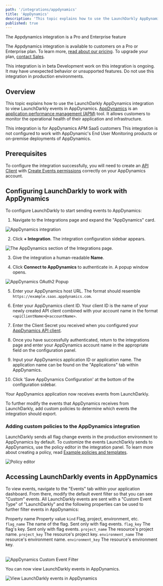```yaml
---
path: '/integrations/appdynamics'
title: 'AppDynamics'
description: 'This topic explains how to use the LaunchDarkly AppDynamics integration. AppDynamics is an application performance management (APM) tool that allows engineers to monitor key measures of application and infrastructure health.'
published: true
---
```


<Callout intent="primary">
  <CalloutTitle>The Appdynamics integration is a Pro and Enterprise feature</CalloutTitle>
  <CalloutDescription>

The Appdynamics integration is available to customers on a Pro or Enterprise plan. To learn more, [read about our pricing](https://launchdarkly.com/pricing/). To upgrade your plan, [contact Sales](https://launchdarkly.com/contact-sales/).

  </CalloutDescription>
</Callout>

<Callout intent="info">
  <CalloutTitle>This integration is in beta</CalloutTitle> <CalloutDescription>
    Development work on this integration is ongoing. It may have unexpected behavior or unsupported features. Do not use this integration in production environments.
  </CalloutDescription>
</Callout>

## Overview

This topic explains how to use the LaunchDarkly AppDynamics integration to view LaunchDarkly events in AppDynamics. [AppDynamics](https://www.appdynamics.com/) is an [application performance management (APM)](https://en.m.wikipedia.org/wiki/Application_performance_management) tool. It allows customers to monitor the operational health of their application and infrastructure.

<Callout intent="info">
  <CalloutTitle>This integration is for AppDynamics APM SaaS customers</CalloutTitle> <CalloutDescription>
    This integration is not configured to work with AppDynamic's End User Monitoring products or on-premise deployments of AppDynamics.
  </CalloutDescription>
</Callout>

## Prerequisites

To configure the integration successfully, you will need to create an [API Client](https://docs.appdynamics.com/21.5/en/extend-appdynamics/appdynamics-apis/api-clients) with [Create Events permissions](https://docs.appdynamics.com/20.x/en/appdynamics-essentials/account-management/manage-users-and-groups/roles-and-permissions/application-permissions) correctly on your AppDynamics account.

## Configuring LaunchDarkly to work with AppDynamics

To configure LaunchDarkly to start sending events to AppDynamics:

1. Navigate to the Integrations page and expand the "AppDynamics" card.

![AppDynamics integration](../images/appdynamics-add-integration.png)

2. Click **+ Integration**. The integration configuration sidebar appears.

![The AppDynamics section of the Integrations page.](../images/appdynamics-integration-panel.png)

3. Give the integration a human-readable **Name**.

4. Click **Connect to AppDynamics** to authenticate in. A popup window opens.

![AppDynamics OAuth2 Popup](../images/appdynamics-oauth.png)

5. Enter your AppDynamics host URL. The format should resemble `https://example.saas.appdynamics.com`.

6. Enter your AppDynamics client ID. Your client ID is the name of your newly created API client combined with your account name in the format `<apiClientName>@<accountName>`.

7. Enter the Client Secret you received when you configured your [AppDynamics API client](https://docs.appdynamics.com/21.5/en/extend-appdynamics/appdynamics-apis/api-clients).

8. Once you have successfully authenticated, return to the integrations page and enter your AppDynamics account name in the appropriate field on the configuration panel.

9. Input your AppDynamics application ID or application name. The application name can be found on the "Applications" tab within AppDynamics.

10. Click 'Save AppDynamics Configuration' at the bottom of the configuration sidebar.

Your AppDynamics application now receives events from LaunchDarkly.

To further modify the events that AppDynamics receives from LaunchDarkly, add custom policies to determine which events the integration should export.

### Adding custom policies to the AppDynamics integration

LaunchDarkly sends all flag change events in the production environment to AppDynamics by default. To customize the events LaunchDarkly sends to AppDynamics, use the policy editor in the integration panel. To learn more about creating a policy, read [Example policies and templates](/home/team/example-policies).

![Policy editor](../images/appdynamics-policy-editor.png)

## Accessing LaunchDarkly events in AppDynamics

To view events, navigate to the "Events" tab within your application dashboard. From there, modify the default event filter so that you can see "Custom" events. All LaunchDarkly events are sent with a "Custom Event Type" of "LaunchDarkly" and the following properties can be used to further filter events in AppDynamics:

<Table>
  <TableHeader>
    <TableHeadCell>Property name</TableHeadCell>
    <TableHeadCell>Property value</TableHeadCell>
  </TableHeader>
  <TableBody>
    <TableRow>
      <TableCell>
        <code>kind</code>
      </TableCell>
      <TableCell>Flag, project, environment, etc.</TableCell>
    </TableRow>
    <TableRow>
      <TableCell>
        <code>flag_name</code>
      </TableCell>
      <TableCell>The name of the flag. Sent only with flag events.</TableCell>
    </TableRow>
    <TableRow>
      <TableCell>
        <code>flag_key</code>
      </TableCell>
      <TableCell>The flag's key. Sent only with flag events.</TableCell>
    </TableRow>
    <TableRow>
      <TableCell>
        <code>project_name</code>
      </TableCell>
      <TableCell>The resource's project name.</TableCell>
    </TableRow>
    <TableRow>
      <TableCell>
        <code>project_key</code>
      </TableCell>
      <TableCell>The resource's project key.</TableCell>
    </TableRow>
    <TableRow>
      <TableCell>
        <code>environment_name</code>
      </TableCell>
      <TableCell>The resource's environment name.</TableCell>
    </TableRow>
    <TableRow>
      <TableCell>
        <code>environment_key</code>
      </TableCell>
      <TableCell>The resource's environment key.</TableCell>
    </TableRow>
  </TableBody>
</Table>


![AppDynamics Custom Event Filter](../images/appdynamics-custom-event-filter.png)

You can now view LaunchDarkly events in AppDynamics.

![View LaunchDarkly events in AppDynamics](../images/appdynamics-view-event.png)
